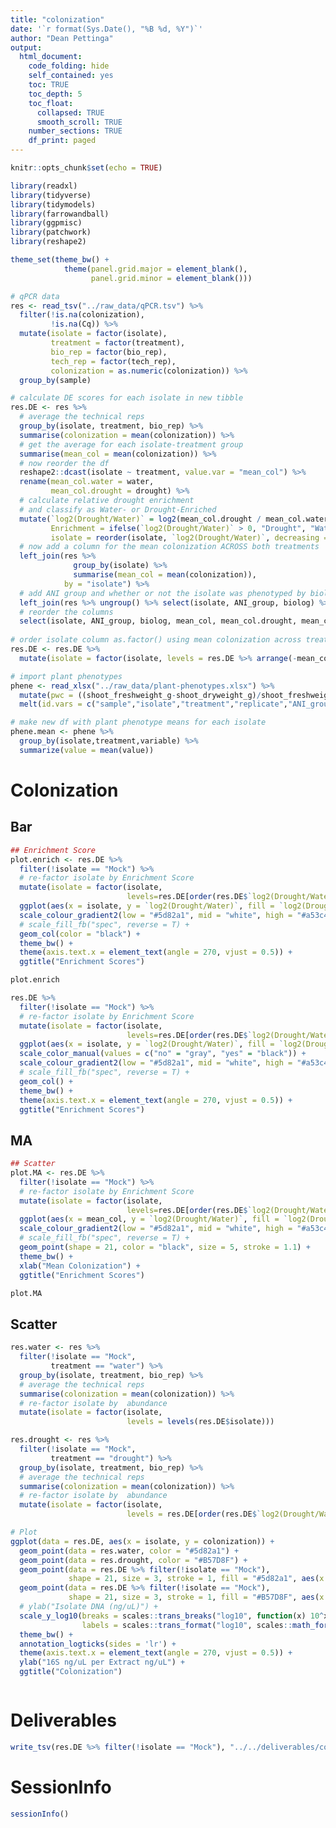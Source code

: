 ```yaml
---
title: "colonization"
date: '`r format(Sys.Date(), "%B %d, %Y")`'
author: "Dean Pettinga"
output:
  html_document:
    code_folding: hide
    self_contained: yes
    toc: TRUE
    toc_depth: 5
    toc_float:
      collapsed: TRUE
      smooth_scroll: TRUE
    number_sections: TRUE
    df_print: paged
---
```


```r
knitr::opts_chunk$set(echo = TRUE)
```

```r
library(readxl)
library(tidyverse)
library(tidymodels)
library(farrowandball)
library(ggpmisc)
library(patchwork)
library(reshape2)

theme_set(theme_bw() + 
            theme(panel.grid.major = element_blank(), 
                  panel.grid.minor = element_blank()))
```

```r
# qPCR data
res <- read_tsv("../raw_data/qPCR.tsv") %>%
  filter(!is.na(colonization),
         !is.na(Cq)) %>%
  mutate(isolate = factor(isolate),
         treatment = factor(treatment),
         bio_rep = factor(bio_rep),
         tech_rep = factor(tech_rep),
         colonization = as.numeric(colonization)) %>%
  group_by(sample)

# calculate DE scores for each isolate in new tibble
res.DE <- res %>% 
  # average the technical reps
  group_by(isolate, treatment, bio_rep) %>%
  summarise(colonization = mean(colonization)) %>%
  # get the average for each isolate-treatment group
  summarise(mean_col = mean(colonization)) %>%
  # now reorder the df
  reshape2::dcast(isolate ~ treatment, value.var = "mean_col") %>%
  rename(mean_col.water = water,
         mean_col.drought = drought) %>%
  # calculate relative drought enrichment
  # and classify as Water- or Drought-Enriched
  mutate(`log2(Drought/Water)` = log2(mean_col.drought / mean_col.water),
         Enrichment = ifelse(`log2(Drought/Water)` > 0, "Drought", "Water"),
         isolate = reorder(isolate, `log2(Drought/Water)`, decreasing = T)) %>%
  # now add a column for the mean colonization ACROSS both treatments
  left_join(res %>%
              group_by(isolate) %>%
              summarise(mean_col = mean(colonization)),
            by = "isolate") %>%
  # add ANI group and whether or not the isolate was phenotyped by biolog assay
  left_join(res %>% ungroup() %>% select(isolate, ANI_group, biolog) %>% unique(), by = "isolate") %>%
  # reorder the columns
  select(isolate, ANI_group, biolog, mean_col, mean_col.drought, mean_col.water, `log2(Drought/Water)`, Enrichment)
  
# order isolate column as.factor() using mean colonization across treatments
res.DE <- res.DE %>%
  mutate(isolate = factor(isolate, levels = res.DE %>% arrange(-mean_col) %>% .$isolate)) 

# import plant phenotypes
phene <- read_xlsx("../raw_data/plant-phenotypes.xlsx") %>%
  mutate(pwc = ((shoot_freshweight_g-shoot_dryweight_g)/shoot_freshweight_g)*100) %>%
  melt(id.vars = c("sample","isolate","treatment","replicate","ANI_group","microbox_batch","biolog"))

# make new df with plant phenotype means for each isolate
phene.mean <- phene %>% 
  group_by(isolate,treatment,variable) %>%
  summarize(value = mean(value))
```

# Colonization

## Bar

```r
## Enrichment Score
plot.enrich <- res.DE %>%
  filter(!isolate == "Mock") %>%
  # re-factor isolate by Enrichment Score
  mutate(isolate = factor(isolate, 
                          levels=res.DE[order(res.DE$`log2(Drought/Water)`,decreasing = T),]$isolate)) %>% 
  ggplot(aes(x = isolate, y = `log2(Drought/Water)`, fill = `log2(Drought/Water)`)) +
  scale_colour_gradient2(low = "#5d82a1", mid = "white", high = "#a53c49", midpoint = 0, aesthetics = "fill") +
  # scale_fill_fb("spec", reverse = T) +
  geom_col(color = "black") +
  theme_bw() +
  theme(axis.text.x = element_text(angle = 270, vjust = 0.5)) +
  ggtitle("Enrichment Scores")

plot.enrich

res.DE %>%
  filter(!isolate == "Mock") %>%
  # re-factor isolate by Enrichment Score
  mutate(isolate = factor(isolate, 
                          levels=res.DE[order(res.DE$`log2(Drought/Water)`,decreasing = T),]$isolate)) %>% 
  ggplot(aes(x = isolate, y = `log2(Drought/Water)`, fill = `log2(Drought/Water)`, color = biolog)) +
  scale_color_manual(values = c("no" = "gray", "yes" = "black")) +
  scale_colour_gradient2(low = "#5d82a1", mid = "white", high = "#a53c49", midpoint = 0, aesthetics = "fill") +
  # scale_fill_fb("spec", reverse = T) +
  geom_col() +
  theme_bw() +
  theme(axis.text.x = element_text(angle = 270, vjust = 0.5)) +
  ggtitle("Enrichment Scores")

```


## MA

```r
## Scatter
plot.MA <- res.DE %>%
  filter(!isolate == "Mock") %>%
  # re-factor isolate by Enrichment Score
  mutate(isolate = factor(isolate, 
                          levels=res.DE[order(res.DE$`log2(Drought/Water)`,decreasing = T),]$isolate)) %>% 
  ggplot(aes(x = mean_col, y = `log2(Drought/Water)`, fill = `log2(Drought/Water)`)) +
  scale_colour_gradient2(low = "#5d82a1", mid = "white", high = "#a53c49", midpoint = 0, aesthetics = "fill") +
  # scale_fill_fb("spec", reverse = T) +
  geom_point(shape = 21, color = "black", size = 5, stroke = 1.1) + 
  theme_bw() +
  xlab("Mean Colonization") +
  ggtitle("Enrichment Scores")

plot.MA
```

## Scatter

```r

res.water <- res %>% 
  filter(!isolate == "Mock",
         treatment == "water") %>%
  group_by(isolate, treatment, bio_rep) %>%
  # average the technical reps
  summarise(colonization = mean(colonization)) %>%
  # re-factor isolate by  abundance
  mutate(isolate = factor(isolate,
                          levels = levels(res.DE$isolate)))

res.drought <- res %>% 
  filter(!isolate == "Mock",
         treatment == "drought") %>%
  group_by(isolate, treatment, bio_rep) %>%
  # average the technical reps
  summarise(colonization = mean(colonization)) %>%
  # re-factor isolate by  abundance
  mutate(isolate = factor(isolate,
                          levels = res.DE[order(res.DE$`log2(Drought/Water)`,decreasing = T),] %>% .$isolate))

# Plot
ggplot(data = res.DE, aes(x = isolate, y = colonization)) +
  geom_point(data = res.water, color = "#5d82a1") +
  geom_point(data = res.drought, color = "#B57D8F") +
  geom_point(data = res.DE %>% filter(!isolate == "Mock"),
             shape = 21, size = 3, stroke = 1, fill = "#5d82a1", aes(x = isolate, y = mean_col.water)) +
  geom_point(data = res.DE %>% filter(!isolate == "Mock"),
             shape = 21, size = 3, stroke = 1, fill = "#B57D8F", aes(x = isolate, y = mean_col.drought)) +
  # ylab("Isolate DNA (ng/uL)") +
  scale_y_log10(breaks = scales::trans_breaks("log10", function(x) 10^x),
                labels = scales::trans_format("log10", scales::math_format(10^.x))) +
  theme_bw() +
  annotation_logticks(sides = 'lr') + 
  theme(axis.text.x = element_text(angle = 270, vjust = 0.5)) +
  ylab("16S ng/uL per Extract ng/uL") +
  ggtitle("Colonization")



```

# Deliverables

```r
write_tsv(res.DE %>% filter(!isolate == "Mock"), "../../deliverables/colonization.tsv")
```

# SessionInfo

```r
sessionInfo()
```

